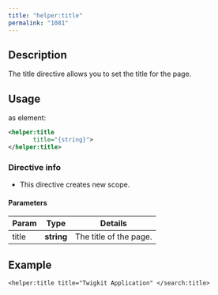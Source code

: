 ```yaml
---
title: "helper:title"
permalink: "1081"
---
```


## Description

The title directive allows you to set the title for the page.

## Usage

as element:

```xml
<helper:title
       title="{string}">
</helper:title>
```

### Directive info

* This directive creates new scope.

#### Parameters

| Param | Type | Details |
| --- | --- | --- |
| title | **string** | The title of the page. |

## Example

`<helper:title title="Twigkit Application" </search:title>`